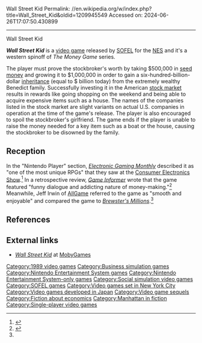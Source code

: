 Wall Street Kid
Permalink: //en.wikipedia.org/w/index.php?title=Wall_Street_Kid&oldid=1209945549
Accessed on: 2024-06-26T17:07:50.430899



------
Wall Street Kid
{{Short description|Video game for the Nintendo Entertainment System}}
{{Infobox video game
|title = Wall Street Kid
|image = Wall Street Kid.jpg
|caption = US cover art
|developer = SOFEL
|publisher = [[SOFEL]]
|composer = Toshio Murai
|series= ''The Money Game''
|released = {{vgrelease|NA|June 1990}}
|genre = [[Business simulation game|Tycoon]], [[Social simulation game|social simulation]], [[Strategy game|strategy]]
|modes = [[Single-player video game|Single-player]]
|platforms = [[Nintendo Entertainment System|NES]]
}}

'''''Wall Street Kid''''' is a [[video game]] released by [[SOFEL]] for the [[Nintendo Entertainment System|NES]] and it's a western spinoff of ''The Money Game'' series.

The player must prove the stockbroker's worth by taking $500,000 in [[seed money]] and growing it to $1,000,000 in order to gain a six-hundred-billion-dollar [[inheritance]] (equal to ${{Inflation|US|600|1990}} billion today) from the extremely wealthy Benedict family. Successfully investing it in the American [[stock market]] results in rewards like going shopping on the weekend and being able to acquire expensive items such as a house. The names of the companies listed in the stock market are slight variants on actual U.S. companies in operation at the time of the game's release.  The player is also encouraged to spoil the stockbroker's girlfriend. The game ends if the player is unable to raise the money needed for a key item such as a boat or the house, causing the stockbroker to be disowned by the family.

==Reception==
{{Video game reviews
| title = ''Wall Street Kid''
| Allgame = {{Rating|4|5}}<ref name=AllGame>{{cite news|last1=Irwin|first1=Jeff|title=Wall Street Kid|url=http://www.allgame.com/game.php?id=15640&tab=review|accessdate=May 10, 2018|work=AllGame|archiveurl=https://web.archive.org/web/20141116155107/http://www.allgame.com/game.php?id=15640&tab=review|archivedate=November 16, 2014}}</ref>
| GI = 7/10<ref name=GI/>
}}

In the "Nintendo Player" section, ''[[Electronic Gaming Monthly]]'' described it as "one of the most unique RPGs" that they saw at the [[Consumer Electronics Show]].<ref>{{cite magazine|last1=Harris|first1=Steve|title=Nintendo Player|magazine=Electronic Gaming Monthly|date=April 1990|issue=9|page=[https://archive.org/details/Electronic_Gaming_Monthly_Issue_009_April_1990/page/n69 68]|url=https://archive.org/details/Electronic_Gaming_Monthly_Issue_009_April_1990|accessdate=May 8, 2018}}</ref> In a retrospective review, ''[[Game Informer]]'' wrote that the game featured "funny dialogue and addicting nature of money-making."<ref name=GI>{{cite magazine|title=Retro Reviews|magazine=Game Informer|date=December 2007|issue=176}}</ref> Meanwhile, Jeff Irwin of [[AllGame]] referred to the game as "smooth and enjoyable" and compared the game to ''[[Brewster's Millions]]''.<ref name=AllGame/>

==References==
{{reflist}}

==External links==
* [https://www.mobygames.com/game/216885/wall-street-kid ''Wall Street Kid''] at [[MobyGames]]

[[Category:1989 video games]]
[[Category:Business simulation games]]
[[Category:Nintendo Entertainment System games]]
[[Category:Nintendo Entertainment System-only games]]
[[Category:Social simulation video games]]
[[Category:SOFEL games]]
[[Category:Video games set in New York City]]
[[Category:Video games developed in Japan]]
[[Category:Video game sequels]]
[[Category:Fiction about economics]]
[[Category:Manhattan in fiction]]
[[Category:Single-player video games]]

{{edu-videogame-stub}}